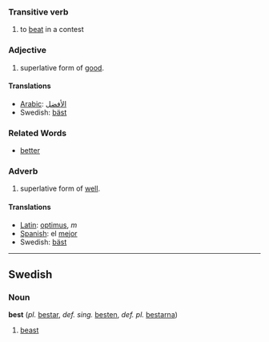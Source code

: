 ===Transitive verb===
# to [[beat]] in a contest

===Adjective===
# superlative form of [[good]].

====Translations====
*[[Arabic]]: [[الأفضل]]
*Swedish: [[bäst]]

===Related Words===
*[[better]]

===Adverb===
# superlative form of [[well]].

====Translations====
*[[Latin]]: [[optimus]], ''m''
*[[Spanish]]: el [[mejor]]
*Swedish: [[bäst]]

----

==Swedish==
===Noun===
'''best''' (''pl.'' [[bestar]], ''def. sing.'' [[besten]], ''def. pl.'' [[bestarna]])

# [[beast]]